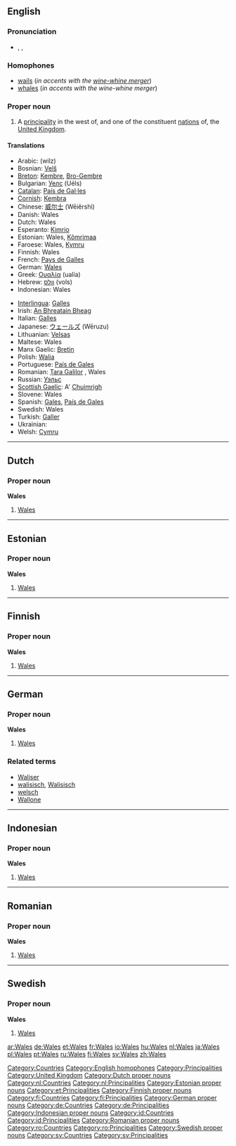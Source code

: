 {{see|wales}}
==English==

===Pronunciation===
* {{enPR|wālz}}, {{IPA|/weɪlz/}}, {{SAMPA|/weIlz/}}
*: {{rhymes|eɪlz}}

===Homophones===
* [[wail]]s (''in accents with the [[wine-whine merger]]'')
* [[whale]]s (''in accents with the wine-whine merger'')

===Proper noun===
{{en-proper noun}}

# A [[principality]] in the west of, and one of the constituent [[nation]]s of, the [[United Kingdom]].

====Translations====
{{trans-top|a constituent nation of the UK}}
* Arabic: {{Arab|[[ويلز]]}} (wilz) {{f}}
* Bosnian: [[Velš]] {{m}}
* [[Breton]]: [[Kembre]], [[Bro-Gembre]]
* Bulgarian: [[Уелс]] (Uéls)
* [[Catalan]]: [[País de Gal·les]] {{m}}
* [[Cornish]]: [[Kembra]]
* Chinese: [[威尔士]] (Wēiěrshì)
* Danish: Wales
* Dutch: Wales {{n}}
* Esperanto: [[Kimrio]]
* Estonian: Wales, [[Kõmrimaa]]
* Faroese: Wales, [[Kymru]]
* Finnish: Wales
* French: [[Pays de Galles]] {{m}}
* German: [[#German|Wales]] {{n}}
* Greek: [[Ουαλία]] (ualía) {{f}}
* Hebrew: [[וולס]] (vols)
* Indonesian: Wales
{{trans-mid}}
* [[Interlingua]]: [[Galles]]
* Irish: [[An Bhreatain Bheag]] {{f}}
* Italian: [[Galles]]
* Japanese: [[ウェールズ]] (Wēruzu)
* Lithuanian: [[Velsas]] {{m}}
* Maltese: Wales
* Manx Gaelic: [[Bretin]]
* Polish: [[Walia]] {{f}}
* Portuguese: [[País de Gales]] {{m}}
* Romanian: [[Ţara Galilor]] {{f}}, Wales {{n}}
* Russian: [[Уэльс]] {{unicode|(Uɛ́l’s)}} {{m}}
* [[Scottish Gaelic]]: A' [[Cuimrigh|Chuimrigh]] {{f}}
* Slovene: Wales {{m}}
* Spanish: [[Gales]], [[País de Gales]] {{m}}
* Swedish: Wales
* Turkish: [[Galler]]
* Ukrainian: {{t|uk|Уельс|tr=Uel’s|sc=Cyrl}} {{g|Ukrainian}}
* Welsh: [[Cymru]] {{f}}
{{trans-bottom}}

[[Category:Countries]]
[[Category:English homophones]]
[[Category:Principalities]]
[[Category:United Kingdom]]

----

==Dutch==

===Proper noun===
'''Wales'''

# [[#English|Wales]]

[[Category:Dutch proper nouns]]
[[Category:nl:Countries]]
[[Category:nl:Principalities]]

----

==Estonian==

===Proper noun===
'''Wales'''

# [[#English|Wales]] {{et-country}}

[[Category:Estonian proper nouns]]
[[Category:et:Principalities]]

----

==Finnish==

===Proper noun===
'''Wales'''

# [[#English|Wales]]

[[Category:Finnish proper nouns]]
[[Category:fi:Countries]]
[[Category:fi:Principalities]]

----

==German==

===Proper noun===
'''Wales''' {{n}}

# [[#English|Wales]]

===Related terms===
* [[Waliser]]
* [[walisisch]], [[Walisisch]]
* [[welsch]]
* [[Wallone]]

[[Category:German proper nouns]]
[[Category:de:Countries]]
[[Category:de:Principalities]]

----

==Indonesian==

===Proper noun===
'''Wales'''

# [[#English|Wales]]

[[Category:Indonesian proper nouns]]
[[Category:id:Countries]]
[[Category:id:Principalities]]

----

==Romanian==

===Proper noun===
'''Wales'''

# [[#English|Wales]]

[[Category:Romanian proper nouns]]
[[Category:ro:Countries]]
[[Category:ro:Principalities]]

----

==Swedish==

===Proper noun===
'''Wales'''

# [[#English|Wales]]

[[Category:Swedish proper nouns]]
[[Category:sv:Countries]]
[[Category:sv:Principalities]]

[[ar:Wales]]
[[de:Wales]]
[[et:Wales]]
[[fr:Wales]]
[[io:Wales]]
[[hu:Wales]]
[[nl:Wales]]
[[ja:Wales]]
[[pl:Wales]]
[[pt:Wales]]
[[ru:Wales]]
[[fi:Wales]]
[[sv:Wales]]
[[zh:Wales]]